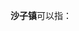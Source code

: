 '''沙子镇'''可以指：
{{PRC admin/disambig|45/03/30/102/000|50/02/40/107/000|52/06/27/101/000|52/23/24/101/000}}
{{disambig|cat=三字中国镇名消歧义}}